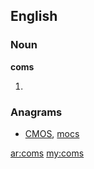 ==English==
===Noun===
'''coms'''

# {{plural of|[[com]]}}

===Anagrams===
* [[CMOS#English|CMOS]], [[mocs#English|mocs]]

[[ar:coms]]
[[my:coms]]